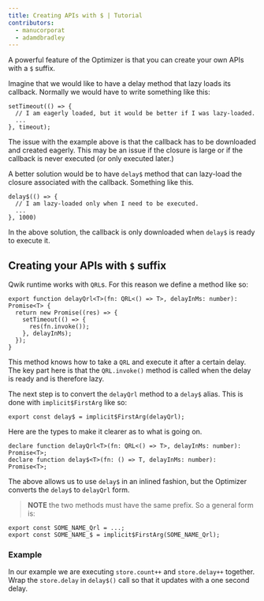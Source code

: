 ```yaml
---
title: Creating APIs with $ | Tutorial
contributors:
  - manucorporat
  - adamdbradley
---
```


A powerful feature of the Optimizer is that you can create your own APIs with a `$` suffix.

Imagine that we would like to have a delay method that lazy loads its callback. Normally we would have to write something like this:

```tsx
setTimeout(() => {
  // I am eagerly loaded, but it would be better if I was lazy-loaded.
  ...
}, timeout);
```

The issue with the example above is that the callback has to be downloaded and created eagerly. This may be an issue if the closure is large or if the callback is never executed (or only executed later.)

A better solution would be to have `delay$` method that can lazy-load the closure associated with the callback. Something like this.

```tsx
delay$(() => {
  // I am lazy-loaded only when I need to be executed.
  ...
}, 1000)
```

In the above solution, the callback is only downloaded when `delay$` is ready to execute it.

## Creating your APIs with `$` suffix

Qwik runtime works with `QRL`s. For this reason we define a method like so:

```tsx
export function delayQrl<T>(fn: QRL<() => T>, delayInMs: number): Promise<T> {
  return new Promise((res) => {
    setTimeout(() => {
      res(fn.invoke());
    }, delayInMs);
  });
}
```

This method knows how to take a `QRL` and execute it after a certain delay. The key part here is that the `QRL.invoke()` method is called when the delay is ready and is therefore lazy.

The next step is to convert the `delayQrl` method to a `delay$` alias. This is done with `implicit$FirstArg` like so:

```tsx
export const delay$ = implicit$FirstArg(delayQrl);
```

Here are the types to make it clearer as to what is going on.

```tsx
declare function delayQrl<T>(fn: QRL<() => T>, delayInMs: number): Promise<T>;
declare function delay$<T>(fn: () => T, delayInMs: number): Promise<T>;
```

The above allows us to use `delay$` in an inlined fashion, but the Optimizer converts the `delay$` to `delayQrl` form.

> **NOTE** the two methods must have the same prefix. So a general form is:

```tsx
export const SOME_NAME_Qrl = ...;
export const SOME_NAME_$ = implicit$FirstArg(SOME_NAME_Qrl);
```

### Example

In our example we are executing `store.count++` and `store.delay++` together. Wrap the `store.delay` in `delay$()` call so that it updates with a one second delay.
